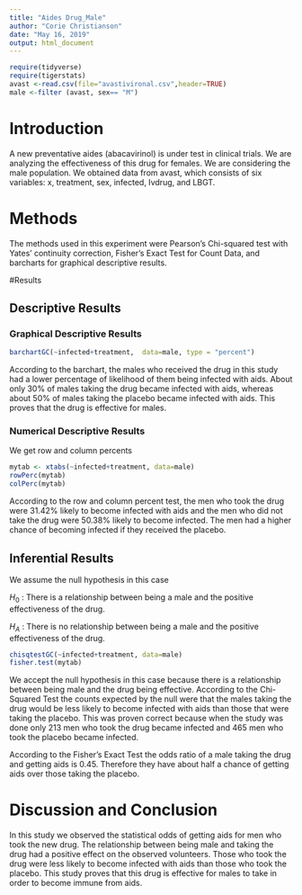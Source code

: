 ---
title: "Aides Drug_Male"
author: "Corie Christianson"
date: "May 16, 2019"
output: html_document
---

```{r include=FALSE,echo=FALSE}
require(tidyverse)
require(tigerstats)
avast <-read.csv(file="avastivironal.csv",header=TRUE)
male <-filter (avast, sex== "M")
```


# Introduction

<!--In this section you explain what you are trying to show.  Where did the data come from?  What is the research or other question you are trying to answer?.  If you skimp in this section expect to be marked down in your grade. Paint a picture of the project a couple of paragraphs is expected!-->

A new  preventative aides (abacavirinol) is under test in clinical trials. We are analyzing the effectiveness of this drug for females. We are considering the male population. We obtained data from avast, which consists of six variables: x, treatment, sex, infected, Ivdrug, and LBGT. 

# Methods

<!--Decide on your methods:  use "variable analysis" or other appropriate descriptors.  Make sure to choose at least one graphical method and at least one numerical method. Discuss what data manipulations may be needed for example subsetting or other binning procedures and what sort of graphical displays and inferential tools will be used!-->

The methods used in this experiment were Pearson's Chi-squared test with Yates' continuity correction,  Fisher's Exact Test for Count Data, and barcharts for graphical descriptive results.

#Results

<!--Divide this section into two sub-sections:  One for your descriptive  results and one for your inferential results.!-->

## Descriptive Results

### Graphical Descriptive Results

<!--Graphical results here.  Make sure to show your code.  Provide appropriate labels for axes, giving units if possible, and provide a good title for the graph, too.  Use the graphical results to describe the patterns if any that exist in the data as focused toward the research question. Bottom line is to explain the features of the graph that are relevant to conforming or departing to what is expected by your null hypothesis !-->

```{r}
barchartGC(~infected+treatment,  data=male, type = "percent") 
```


According to the barchart, the males who received the drug in this study had a lower percentage of likelihood of them being infected with aids. About only 30% of males taking the drug became infected with aids, whereas about 50% of males taking the placebo became infected with aids. This proves that the drug is effective for males. 

### Numerical Descriptive Results

<!--Numerical results go here. Use the numerical results to describe the patterns if any that exist in the data as focused toward the research question!-->

We get row and column percents
```{r}
mytab <- xtabs(~infected+treatment, data=male)
rowPerc(mytab)
colPerc(mytab)
```

According to the row and column percent test, the men who took the drug were 31.42% likely to become infected with aids and the men who did not take the drug were 50.38% likely to become infected. The men had a higher chance of becoming infected if they received the placebo. 

## Inferential Results

<!--State hypothesis clearly.  Make sure your discussion of the inferential test covers all the aspects that the test output produces, such as test statistic, p-value etc.  Make a decision about the null hypothesis, explain the assumptions on which the selected test/procedure was based, and why the chosen procedure satisfys the assumptions and is appropriate to answer the research question!-->

We assume the null hypothesis in this case

$H_0$ : There is a relationship between being a male and the positive effectiveness of the drug.

$H_A$ : There is no relationship between being a male and the positive effectiveness of the drug.

```{r}
chisqtestGC(~infected+treatment, data=male)
fisher.test(mytab)
```


We accept the null hypothesis in this case because there is a relationship between being male and the drug being effective. According to the Chi-Squared Test the counts expected by the null were that the males taking the drug would be less likely to become infected with aids than those that were taking the placebo. This was proven correct because when the study was done only 213 men who took the drug became infected and 465 men who took the placebo became infected. 

According to the Fisher's Exact Test the odds ratio of a male taking the drug and getting aids is 0.45. Therefore they have about half a chance of getting aids over those taking the placebo.


# Discussion and Conclusion

<!--Discussion and conclusion here.  If you found a relationship be sure to consider whether the relationship occurs because one of the variavbles causes the other, or whether they perhasps are related for some other reason.  Watch the chapter 6 videos from the GeorgeTown videos collection.!-->


In this study we observed the statistical odds of getting aids for men who took the new drug. The relationship between being male and taking the drug had a positive effect on the observed volunteers. Those who took the drug were less likely to become infected with aids than those who took the placebo. This study proves that this drug is effective for males to take in order to become immune from aids. 

